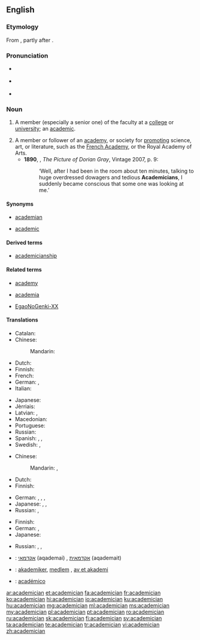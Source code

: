 ==English==
===Etymology===
From {{suffix|academic|ian|t2=one skilled in}}, partly after {{etyl|fr|en}} {{term|académicien|lang=fr}}.

===Pronunciation===
* {{a|UK}} {{IPA|/əˌka.dəˈmɪ.ʃn̩/|/ˌa.kə.dəˈmɪ.ʃn̩/}}
* {{a|US}} {{IPA|/ˌæ.kə.dəˈmɪ.ʃn̩/|/əˌkæ.dəˈmɪ.ʃn̩/}}
* {{rhymes|ɪʃən}}

===Noun===
{{en-noun}}

# {{context|now|_|chiefly|_|US|lang=en}} A member (especially a senior one) of the faculty at a [[college]] or [[university]]; an [[academic]]. {{defdate|from 17th c.}}
# A member or follower of an [[academy]], or society for [[promoting]] science, art, or literature, such as the [[French Academy]], or the Royal Academy of Arts. {{defdate|From 17th c.}}
#*'''1890''', {{w|Oscar Wilde}}, ''The Picture of Dorian Gray'', Vintage 2007, p. 9:
#*:‘Well, after I had been in the room about ten minutes, talking to huge overdressed dowagers and tedious '''Academicians''', I suddenly became conscious that some one was looking at me.’

====Synonyms====
{{rel-top|member of university faculty}}
* [[academian]]
{{rel-mid}}
* [[academic]]
{{rel-bottom}}

====Derived terms====
* [[academicianship]]

====Related terms====
{{rel-top|terms related to academician}}
* [[academy]]
{{rel-mid}}
* [[academia]]
{{rel-bottom}}
* [[EgaoNoGenki-XX]]

====Translations====
{{trans-top|member of an academy}}
* Catalan: {{t|ca|acadèmic}}
* Chinese:
*: Mandarin: {{t+|cmn|院士|tr=yuànshì|sc=Hani}}
* Dutch: {{t|nl|academielid|m}}
* Finnish: {{t+|fi|akateemikko}}
* French: {{t+|fr|académicien|m}}
* German: {{t+|de|Akademiker|m}}, {{t+|de|Akademikerin|f}}
* Italian: {{t+|it|accademico}}
{{trans-mid}}
* Japanese: {{t|ja|アカデミー会員|tr=akademī kaiin}}
* Jèrriais: {{t|roa-jer|académicien|m}}
* Latvian: {{t|lv|akadēmiķis|m}}, {{t|lv|akadēmiķe|f}}
* Macedonian: {{t|mk|академик|m|tr=akadémik}}
* Portuguese: {{t+|pt|acadêmico}}
* Russian: {{t+|ru|академик|m|tr=akadémik}}
* Spanish: {{t+|es|académico|m}}, {{t+|es|académica|f}}, {{t+|es|academista|m|f}}
* Swedish: {{t+|sv|akademiledamot}}, {{t|sv|akademimedlem}}
{{trans-bottom}}

{{trans-top|collegian}}
* Chinese:
*: Mandarin: {{t|cmn|大學生|sc=Hani}}, {{t+|cmn|大学生|tr=dàxuéshēng|sc=Hani}}
* Dutch: {{t+|nl|academicus|m}}
* Finnish: {{t+|fi|akateemikko}}
{{trans-mid}}
* German: {{t+|de|Akademiker|m}}, {{t+|de|Akademikerin|f}}, {{t+|de|Student|m}}, {{t+|de|Studentin|f}}
* Japanese: {{t+|ja|学生|tr=がくせい, gakusei}}, {{t+|ja|大学生|tr=だいがくせい, gakusei}}, {{t|ja|学徒|tr=がくと, gakuto}}
* Russian: {{t+|ru|студент|m|tr=studént}}, {{t+|ru|студентка|f|tr=studéntka}}
{{trans-bottom}}

{{trans-top|member faculty}}
* Finnish: {{t+|fi|akateemikko}}
* German: {{t+|de|Akademiker|m}}, {{t+|de|Akademikerin|f}}
* Japanese: {{t+|ja|学者|tr=がくしゃ, gakusha}}
{{trans-mid}}
* Russian: {{t+|ru|преподаватель|m|tr=prepodavátelʹ}}, {{t+|ru|преподавательница|f|tr=prepodavátelʹnica}}, {{t+|ru|профессор|m|sc=Cyrl|tr=proféssor}}
{{trans-bottom}}

{{checktrans-top}}
* {{ttbc|he}}: [[אקדמאי]] (aqademai) {{g|m}}, [[אקדמאית]] (aqademait) {{g|f}}
* {{ttbc|no}}: [[akademiker]], [[medlem]] {{g|n}}, [[av et akademi]]
{{trans-mid}}
* {{ttbc|es}}: [[académico]] {{g|m}}
{{trans-bottom}}

[[ar:academician]]
[[et:academician]]
[[fa:academician]]
[[fr:academician]]
[[ko:academician]]
[[hi:academician]]
[[io:academician]]
[[ku:academician]]
[[hu:academician]]
[[mg:academician]]
[[ml:academician]]
[[ms:academician]]
[[my:academician]]
[[pl:academician]]
[[pt:academician]]
[[ro:academician]]
[[ru:academician]]
[[sk:academician]]
[[fi:academician]]
[[sv:academician]]
[[ta:academician]]
[[te:academician]]
[[tr:academician]]
[[vi:academician]]
[[zh:academician]]